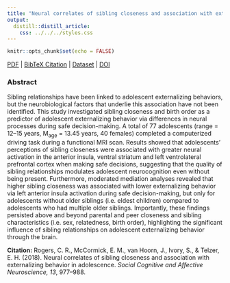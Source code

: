 ```yaml
---
title: "Neural correlates of sibling closeness and association with externalizing behavior in adolescence."
output:
  distill::distill_article:
    css: ../../../styles.css
---
```


```r
knitr::opts_chunk$set(echo = FALSE)
```

[<i class="fas fa-file-download"></i> PDF](11.Rogers-McCormick-van-Hoorn-Ivory-Telzer-2018-SCAN.pdf) | [<i class="fas fa-quote-left"></i><i class="fas fa-quote-right"></i> BibTeX Citation](cite.bib) | [<i class="ai ai-open-data"></i> Dataset](https://neurovault.org/collections/3867/) | [<i class="fas fa-link"></i> DOI](https://doi.org/10.1093/scan/nsy063)

### Abstract
Sibling relationships have been linked to adolescent externalizing behaviors, but the neurobiological factors that underlie this association have not been identified. This study investigated sibling closeness and birth order as a predictor of adolescent externalizing behavior via differences in neural processes during safe decision-making. A total of 77 adolescents (range = 12–15 years, M<sub>age</sub> = 13.45 years, 40 females) completed a computerized driving task during a functional MRI scan. Results showed that adolescents’ perceptions of sibling closeness were associated with greater neural activation in the anterior insula, ventral striatum and left ventrolateral prefrontal cortex when making safe decisions, suggesting that the quality of sibling relationships modulates adolescent neurocognition even without being present. Furthermore, moderated mediation analyses revealed that higher sibling closeness was associated with lower externalizing behavior via left anterior insula activation during safe decision-making, but only for adolescents without older siblings (i.e. eldest children) compared to adolescents who had multiple older siblings. Importantly, these findings persisted above and beyond parental and peer closeness and sibling characteristics (i.e. sex, relatedness, birth order), highlighting the significant influence of sibling relationships on adolescent externalizing behavior through the brain.

**Citation:** Rogers, C. R., McCormick, E. M., van Hoorn, J., Ivory, S., & Telzer, E. H. (2018). Neural correlates of sibling closeness and association with externalizing behavior in adolescence. *Social Cognitive and Affective Neuroscience, 13*, 977–988.